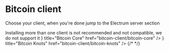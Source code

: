 

# Bitcoin client

Choose your client, when you're done jump to the Electrum server section

<Callout type="warning">
Installing more than one client is not recommended and not compatible, we do not
support it
</Callout>

<Cards>
    <Card
        icon={<FaBitcoin />}
        title="Bitcoin Core"
        href="bitcoin-client/bitcoin-core"
    />
    <Card
        icon={<GiKnot />}
        title="Bitcoin Knots"
        href="bitcoin-client/bitcoin-knots"
    />
    {/*
    <Card
        title="btcd"
        href="bitcoin-client/btcd"
    />
    */}
</Cards>